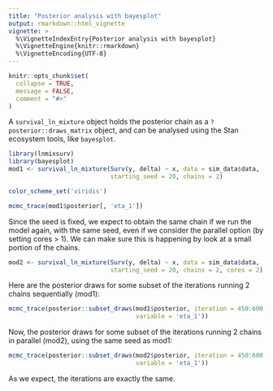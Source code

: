 ```yaml
---
title: "Posterior analysis with bayesplot"
output: rmarkdown::html_vignette
vignette: >
  %\VignetteIndexEntry{Posterior analysis with bayesplot}
  %\VignetteEngine{knitr::rmarkdown}
  %\VignetteEncoding{UTF-8}
---
```


```r
knitr::opts_chunk$set(
  collapse = TRUE,
  message = FALSE,
  comment = "#>"
)
```

A `survival_ln_mixture` object holds the posterior chain as a `?posterior::draws_matrix` object, and
can be analysed using the Stan ecosystem tools, like `bayesplot`.

```r
library(lnmixsurv)
library(bayesplot)
mod1 <- survival_ln_mixture(Surv(y, delta) ~ x, data = sim_data$data,
                            starting_seed = 20, chains = 2)

color_scheme_set('viridis')

mcmc_trace(mod1$posterior[, 'eta_1'])
```

Since the seed is fixed, we expect to obtain the same chain if we run the model again, with the same seed, even if we consider the parallel option (by setting cores > 1). We can make sure this is happening by look at a small portion of the chains. 
```r
mod2 <- survival_ln_mixture(Surv(y, delta) ~ x, data = sim_data$data, 
                            starting_seed = 20, chains = 2, cores = 2)
```

Here are the posterior draws for some subset of the iterations running 2 chains sequentially (mod1):
```r
mcmc_trace(posterior::subset_draws(mod1$posterior, iteration = 450:600,
                                   variable = 'eta_1'))

```

Now, the posterior draws for some subset of the iterations running 2 chains in parallel (mod2), using the same seed as mod1:
```r
mcmc_trace(posterior::subset_draws(mod2$posterior, iteration = 450:600, 
                                   variable = 'eta_1'))
```

As we expect, the iterations are exactly the same.